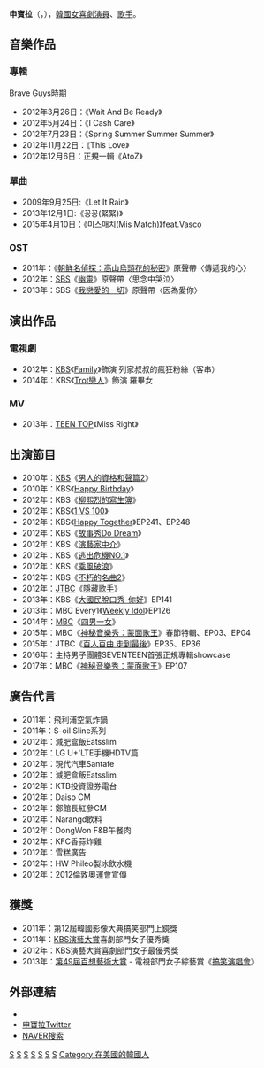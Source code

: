 {{藝人
|姓名 = 申寶拉
|類型 = 女藝人
|圖片 = Shin Bo Ra.jpg
|圖片尺寸 = 
|圖片簡介 = 
|本名 = 
|外文名 = 신보라
|外文 = ko
|羅馬拼音 = Shin Bo Ra
|英文名 =
|暱稱 =
|其他藝名 = 
|國籍 = {{KOR}}
|出生日期 = {{Birth date and age|1987|03|17}}
|出生地點 = {{KOR}}[[慶尚南道|慶尚南道]][[巨濟市|巨濟市]]{{link-ko|玉浦洞|옥포동}}
|宗教信仰 = 
|語言 = [[韓語|韓語]]
|職業 = [[喜劇演員|喜劇演員]]、[[歌手|歌手]]
|教育程度 = [[慶熙大學|慶熙大學]]新聞放送專業（休學中）
|出道作品 = 
|出道日期 = 2007年
|代表作品 = 
|活躍年代 =
|唱片公司 = 
|經紀公司 = [[YMC_Entertainment|YMC Entertainment]]<br>Dream Tea Entertainment<small>（2015年至今）</small> 
|相關團體 = Brave Guys
|網站 = 
}}

'''申寶拉'''（{{lang-ko|신보라}}，{{bd|1987年|03月17日}}），[[韓國|韓國]][[女|女]][[喜劇演員|喜劇演員]]、[[歌手|歌手]]。

== 音樂作品 ==
=== 專輯 ===
;Brave Guys時期
*2012年3月26日：《Wait And Be Ready》
*2012年5月24日：《I Cash Care》
*2012年7月23日：《Spring Summer Summer Summer》 
*2012年11月22日：《This Love》
*2012年12月6日：正規一輯《AtoZ》

=== 單曲 ===
*2009年9月25日:《Let It Rain》
*2013年12月1日:《꽁꽁(緊緊)》
*2015年4月10日：《미스매치(Mis Match)》feat.Vasco

=== OST ===
*2011年：《[[朝鮮名偵探：高山烏頭花的秘密|朝鮮名偵探：高山烏頭花的秘密]]》原聲帶〈傳遞我的心〉
*2012年：[[SBS_(韓國)|SBS]]《[[幽靈_(韓國電視劇)|幽靈]]》原聲帶〈思念中哭泣〉
*2013年：SBS《[[我戀愛的一切|我戀愛的一切]]》原聲帶〈因為愛你〉

== 演出作品 ==
=== 電視劇 ===
*2012年：[[韓國放送公社|KBS]]《[[Family_(韓國電視劇)|Family]]》飾演 列家叔叔的瘋狂粉絲（客串）
*2014年：KBS《[[Trot戀人|Trot戀人]]》飾演 羅畢女

=== MV ===
*2013年：[[TEEN_TOP|TEEN TOP]]《Miss Right》

== 出演節目 ==
*2010年：[[韓國放送公社|KBS]]《[[男人的資格和聲篇2|男人的資格和聲篇2]]》
*2010年：KBS《[[Happy_Birthday|Happy Birthday]]》
*2012年：KBS《[[柳熙烈的寫生簿|柳熙烈的寫生簿]]》
*2012年：KBS《[[1_VS_100|1 VS 100]]》
*2012年：KBS《[[Happy_Together|Happy Together]]》EP241、EP248
*2012年：KBS《[[故事秀Do_Dream|故事秀Do Dream]]》
*2012年：KBS《[[演藝家中介|演藝家中介]]》
*2012年：KBS《[[逃出危機NO.1|逃出危機NO.1]]》
*2012年：KBS《[[乘風破浪|乘風破浪]]》
*2012年：KBS《[[不朽的名曲2|不朽的名曲2]]》
*2012年：[[JTBC|JTBC]]《[[隱藏歌手|隱藏歌手]]》
*2013年：KBS《[[大國民脫口秀-你好|大國民脫口秀-你好]]》EP141
*2013年：MBC Every1《[[Weekly_Idol|Weekly Idol]]》EP126
*2014年：[[文化廣播_(韓國)|MBC]]《[[四男一女|四男一女]]》
*2015年：MBC《[[神秘音樂秀：蒙面歌王|神秘音樂秀：蒙面歌王]]》春節特輯、EP03、EP04
*2015年：JTBC《[[百人百曲_走到最後|百人百曲 走到最後]]》EP35、EP36
*2016年：主持男子團體SEVENTEEN首張正規專輯showcase
*2017年：MBC《[[神秘音樂秀：蒙面歌王|神秘音樂秀：蒙面歌王]]》EP107

== 廣告代言 ==
*2011年：飛利浦空氣炸鍋
*2011年：S-oil Sline系列
*2012年：減肥盒飯Eatsslim 
*2012年：LG U+'LTE手機HDTV篇
*2012年：現代汽車Santafe
*2012年：減肥盒飯Eatsslim 
*2012年：KTB投資證券電台
*2012年：Daiso CM
*2012年：鄭館長紅參CM 
*2012年：Narangd飲料
*2012年：DongWon F&B午餐肉
*2012年：KFC香蒜炸雞 
*2012年：雪糕廣告
*2012年：HW Phileo製冰飲水機
*2012年：2012倫敦奧運會宣傳

== 獲獎 ==
*2011年：第12屆韓國影像大典搞笑部門上鏡獎
*2011年：[[KBS演藝大賞|KBS演藝大賞]]喜劇部門女子優秀獎
*2012年：KBS演藝大賞喜劇部門女子最優秀獎
*2013年：[[第49屆百想藝術大賞|第49屆百想藝術大賞]] - 電視部門女子綜藝賞《[[搞笑演唱會|搞笑演唱會]]》

== 外部連結 ==
*{{Instagram|_shinbora_}}{{ko}}
*[https://twitter.com/deborah873 申寶拉Twitter] {{Wayback|url=https://twitter.com/deborah873 |date=20131108151731 }}{{ko}}
*[http://search.naver.com/search.naver?sm=tab_hty.top&where=nexearch&ie=utf8&query=%ED%95%9C%EC%9C%A0%EC%9D%B4&x=34&y=23 NAVER搜索] {{Wayback|url=http://search.naver.com/search.naver?sm=tab_hty.top&where=nexearch&ie=utf8&query=%ED%95%9C%EC%9C%A0%EC%9D%B4&x=34&y=23 |date=20190701093209 }}{{ko}}

{{Imagine Asia}}
{{百想藝術大獎電視部門女子綜藝獎}}
{{韓國放送大獎喜劇演員獎}}

[[Category:韓國電視主持人|S]]
[[Category:韓國喜劇演員|S]]
[[Category:韓國女歌手|S]]
[[Category:韓語歌手|S]]
[[Category:慶熙大學校友|S]]
[[Category:巨濟市出身人物|S]]
[[Category:申姓|S]]
[[Category:在美國的韓國人|Category:在美國的韓國人]]